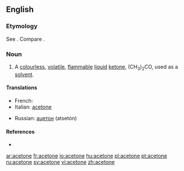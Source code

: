 ==English==

===Etymology===
See {{term|acetic}}. Compare {{term|ketone}}.

===Noun===
{{en-noun|-}}

# {{organic compound}} A [[colourless]], [[volatile]], [[flammable]] [[liquid]] [[ketone]], (CH<sub>3</sub>)<sub>2</sub>CO, used as a [[solvent]].

====Translations====
{{trans-top|the organic compound (CH<sub>3</sub>)<sub>2</sub>CO}}
*French: {{t|fr|acétone|f}}
*Italian: [[#Italian|acetone]] {{m}}
{{trans-mid}}
*Russian: [[ацетон]] (atsetón) {{m}}
{{trans-bottom}}

====References====
* {{pedialite}}

[[ar:acetone]]
[[fr:acetone]]
[[io:acetone]]
[[hu:acetone]]
[[pl:acetone]]
[[pt:acetone]]
[[ru:acetone]]
[[sv:acetone]]
[[vi:acetone]]
[[zh:acetone]]